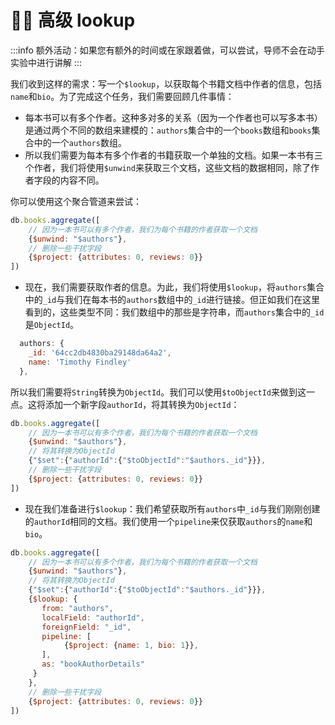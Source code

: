 # 🦸‍♂️ 高级 lookup

:::info
额外活动：如果您有额外的时间或在家跟着做，可以尝试，导师不会在动手实验中进行讲解
:::

我们收到这样的需求：写一个`$lookup`，以获取每个书籍文档中作者的信息，包括`name`和`bio`。为了完成这个任务，我们需要回顾几件事情：

- 每本书可以有多个作者。这种多对多的关系（因为一个作者也可以写多本书）是通过两个不同的数组来建模的：`authors`集合中的一个`books`数组和`books`集合中的一个`authors`数组。
- 所以我们需要为每本有多个作者的书籍获取一个单独的文档。如果一本书有三个作者，我们将使用`$unwind`来获取三个文档，这些文档的数据相同，除了作者字段的内容不同。

你可以使用这个聚合管道来尝试：

```js
db.books.aggregate([
    // 因为一本书可以有多个作者，我们为每个书籍的作者获取一个文档
    {$unwind: "$authors"},
    // 删除一些干扰字段
    {$project: {attributes: 0, reviews: 0}}
])
```

- 现在，我们需要获取作者的信息。为此，我们将使用`$lookup`，将`authors`集合中的`_id`与我们在每本书的`authors`数组中的`_id`进行链接。但正如我们在这里看到的，这些类型不同：我们数组中的那些是字符串，而`authors`集合中的`_id`是`ObjectId`。

```js
  authors: {
    _id: '64cc2db4830ba29148da64a2',
    name: 'Timothy Findley'
  },
```

所以我们需要将`String`转换为`ObjectId`。我们可以使用`$toObjectId`来做到这一点。这将添加一个新字段`authorId`，将其转换为`ObjectId`：

```js
db.books.aggregate([
    // 因为一本书可以有多个作者，我们为每个书籍的作者获取一个文档
    {$unwind: "$authors"},
    // 将其转换为ObjectId
    {"$set":{"authorId":{"$toObjectId":"$authors._id"}}},
    // 删除一些干扰字段
    {$project: {attributes: 0, reviews: 0}}
])
```

- 现在我们准备进行`$lookup`：我们希望获取所有`authors`中`_id`与我们刚刚创建的`authorId`相同的文档。我们使用一个`pipeline`来仅获取`authors`的`name`和`bio`。

```js
db.books.aggregate([
    // 因为一本书可以有多个作者，我们为每个书籍的作者获取一个文档
    {$unwind: "$authors"},
    // 将其转换为ObjectId
    {"$set":{"authorId":{"$toObjectId":"$authors._id"}}},
    {$lookup: {
       from: "authors",
       localField: "authorId",
       foreignField: "_id",
       pipeline: [
            {$project: {name: 1, bio: 1}},
       ],
       as: "bookAuthorDetails"
     } 
    },
    // 删除一些干扰字段
    {$project: {attributes: 0, reviews: 0}}
])
```